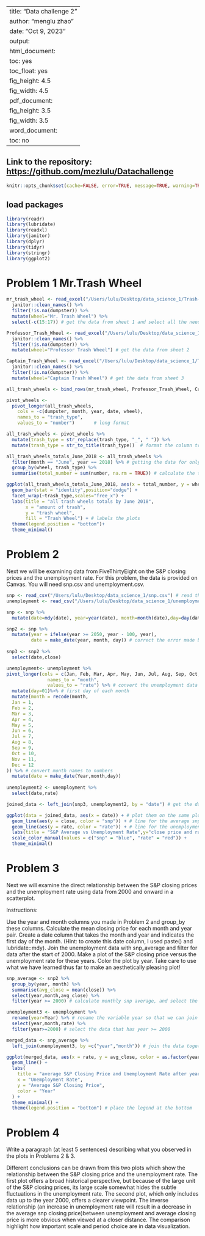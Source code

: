 
---
title: "Data challenge 2"
author: "menglu zhao"
date: "Oct 9, 2023"
output:
  html_document:
    toc: yes
    toc_float: yes
    fig_height: 4.5
    fig_width: 4.5
  pdf_document:
    fig_height: 3.5
    fig_width: 3.5
  word_document:
    toc: no
---

## Link to the repository: <https://github.com/mezlulu/Datachallenge>

```r
knitr::opts_chunk$set(cache=FALSE, error=TRUE, message=TRUE, warning=TRUE)
```

## load packages

```r
library(readr)
library(lubridate)
library(readxl)
library(janitor)
library(dplyr)
library(tidyr)
library(stringr)
library(ggplot2)
```

# Problem 1 Mr.Trash Wheel

```r
mr_trash_wheel <- read_excel("/Users/lulu/Desktop/data_science_1/Trash-Wheel-Collection-Totals-8-6-19.xlsx",sheet= 1) %>%
  janitor::clean_names() %>%
  filter(!is.na(dumpster)) %>%
  mutate(wheel="Mr. Trash Wheel") %>%
  select(-c(15:17)) # get the data from sheet 1 and select all the needed data.

Professor_Trash_Wheel <- read_excel("/Users/lulu/Desktop/data_science_1/Trash-Wheel-Collection-Totals-8-6-19.xlsx",sheet= 2) %>%
  janitor::clean_names() %>%
  filter(!is.na(dumpster)) %>%
  mutate(wheel="Professor Trash Wheel") # get the data from sheet 2 

Captain_Trash_Wheel <- read_excel("/Users/lulu/Desktop/data_science_1/Trash-Wheel-Collection-Totals-8-6-19.xlsx",sheet= 3) %>%
  janitor::clean_names() %>%
  filter(!is.na(dumpster)) %>%
  mutate(wheel="Captain Trash Wheel") # get the data from sheet 3

all_trash_wheels <- bind_rows(mr_trash_wheel, Professor_Trash_Wheel, Captain_Trash_Wheel) # bind the three dataframes together into one dataframe 

pivot_wheels <- 
  pivot_longer(all_trash_wheels,
    cols = -c(dumpster, month, year, date, wheel),
    names_to = "trash_type",
    values_to = "number")       # long format

all_trash_wheels <- pivot_wheels %>%
  mutate(trash_type = str_replace(trash_type, "_", " ")) %>%
  mutate(trash_type = str_to_title(trash_type))  # format the column trash_type for plotting.

all_trash_wheels_totals_June_2018 <- all_trash_wheels %>%
  filter(month == "June", year == 2018) %>% # getting the data for only June 2018
  group_by(wheel, trash_type) %>%
  summarise(total_number = sum(number, na.rm = TRUE)) # calculate the total number for each trash item by trash wheel

ggplot(all_trash_wheels_totals_June_2018, aes(x = total_number, y = wheel, fill = wheel)) + #a faceted bar plot (by trash type)
  geom_bar(stat = "identity",position="dodge") +
  facet_wrap(~trash_type,scales="free_x") +
  labs(title = "all trash wheels totals by June 2018",
       x = "amount of trash",
       y = "trash wheel",
       fill = "Trash Wheel") + # labels the plots
  theme(legend.position = "bottom")+
  theme_minimal() 

```

# Problem 2

Next we will be examining data from FiveThirtyEight on the S&P closing prices and the unemployment rate. For this problem, the data is provided on Canvas. You will need snp.csv and unemployment.csv.

```r
snp <- read_csv("/Users/lulu/Desktop/data_science_1/snp.csv") # read the snp data
unemployment <- read_csv("/Users/lulu/Desktop/data_science_1/unemployment.csv") # read the unemployment data

snp <- snp %>%
  mutate(date=mdy(date), year=year(date), month=month(date),day=day(date)) # convert the date to date object using mdy, create a year month and day variable the package lubridate

snp2 <- snp %>%
  mutate(year = ifelse(year >= 2050, year - 100, year),
         date = make_date(year, month, day)) # correct the error made by lubridate package
  
snp3 <- snp2 %>%
  select(date,close)

unemployment<- unemployment %>%
pivot_longer(cols = c(Jan, Feb, Mar, Apr, May, Jun, Jul, Aug, Sep, Oct, Nov, Dec),
               names_to = "month",
               values_to = "rate") %>% # convert the unemployment data into long format
  mutate(day=01)%>% # first day of each month
  mutate(month = recode(month,
  Jan = 1,
  Feb = 2,
  Mar = 3,
  Apr = 4,
  May = 5,
  Jun = 6,
  Jul = 7,
  Aug = 8,
  Sep = 9,
  Oct = 10,
  Nov = 11,
  Dec = 12
)) %>% # convert month names to numbers
  mutate(date = make_date(Year,month,day))
  
unemployment2 <- unemployment %>%
  select(date,rate)

joined_data <- left_join(snp3, unemployment2, by = "date") # get the data for the plot

ggplot(data = joined_data, aes(x = date)) + # plot them on the same plot
  geom_line(aes(y = close, color = "snp")) + # line for the average snp close price
  geom_line(aes(y = rate, color = "rate")) + # line for the unemployment rate
  labs(title = "S&P Average vs Unemployment Rate",y="close price and rates", x = "Date") + # labels for the plot
  scale_color_manual(values = c("snp" = "blue", "rate" = "red")) +
  theme_minimal() 
```

# Problem 3

Next we will examine the direct relationship between the S&P closing prices and the unemployment rate using data from 2000 and onward in a scatterplot.

Instructions:

Use the year and month columns you made in Problem 2 and group_by these columns. Calculate the mean closing price for each month and year pair. Create a date column that takes the month and year and indicates the first day of the month. (Hint: to create this date column, I used paste() and lubridate::mdy). Join the unemployment data with snp_average and filter for data after the start of 2000. Make a plot of the S&P closing price versus the unemployment rate for these years. Color the plot by year. Take care to use what we have learned thus far to make an aesthetically pleasing plot!

```r
snp_average <- snp2 %>%
  group_by(year, month) %>% 
  summarise(avg_close = mean(close)) %>%
  select(year,month,avg_close) %>%
  filter(year >= 2000) # calculate monthly snp average, and select the data after year 2000

unemployment3 <- unemployment %>%
  rename(year=Year) %>% # rename the variable year so that we can join the data together
  select(year,month,rate) %>%
  filter(year>=2000) # select the data that has year >= 2000 

merged_data <- snp_average %>%
  left_join(unemployment3, by =c("year","month")) # join the data together by using left_join and the common variabe year and month

ggplot(merged_data, aes(x = rate, y = avg_close, color = as.factor(year))) +
  geom_line() +
  labs(
    title = "average S&P Closing Price and Unemployment Rate after year 2000",
    x = "Unemployment Rate",
    y = "Average S&P Closing Price",
    color = "Year"
  ) +
  theme_minimal() +
  theme(legend.position = "bottom") # place the legend at the bottom

```

# Problem 4

Write a paragraph (at least 5 sentences) describing what you observed in the plots in Problems 2 & 3.

Different conclusions can be drawn from this two plots which show the relationship between the S&P closing price and the unemployment rate. The first plot offers a broad historical perspective, but because of the large unit of the S&P closing prices, its large scale somewhat hides the subtle fluctuations in the unemployment rate. The second plot, which only includes data up to the year 2000, offers a clearer viewpoint. The inverse relationship (an increase in unemployment rate will result in a decrease in the average snp closing price)between unemployment and average closing price is more obvious when viewed at a closer distance. The comparison highlight how important scale and period choice are in data visualization.